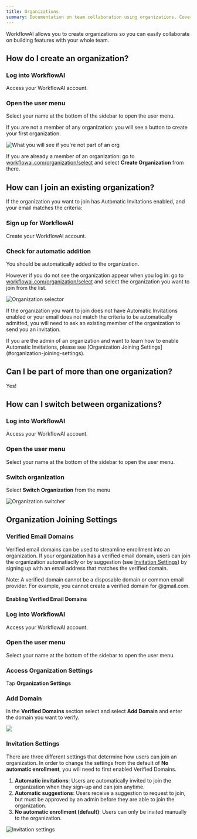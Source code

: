 ```yaml
---
title: Organizations
summary: Documentation on team collaboration using organizations. Covers creating, joining, and switching between organizations, as well as managing members and join settings.
---
```



WorkflowAI allows you to create organizations so you can easily collaborate on building features with your whole team. 

## How do I create an organization?

<Steps>
<Step>

### Log into WorkflowAI

Access your WorkflowAI account.

</Step>

<Step>

### Open the user menu

Select your name at the bottom of the sidebar to open the user menu.

If you are not a member of any organization: you will see a button to create your first organization.

![What you will see if you're not part of an org](/images/organizations/create-an-org.png)

If you are already a member of an organization: go to [workflowai.com/organization/select](https://workflowai.com/organization/select) and select **Create Organization** from there.

</Step>
</Steps>

## How can I join an existing organization?

If the organization you want to join has Automatic Invitations enabled, and your email matches the criteria:

<Steps>
<Step>

### Sign up for WorkflowAI

Create your WorkflowAI account.

</Step>

<Step>

### Check for automatic addition

You should be automatically added to the organization.

However if you do not see the organization appear when you log in: go to [workflowai.com/organization/select](https://workflowai.com/organization/select) and select the organization you want to join from the list.

![Organization selector](/images/organizations/select-an-org.png)

</Step>
</Steps>

If the organization you want to join does not have Automatic Invitations enabled or your email does not match the criteria to be automatically admitted, you will need to ask an existing member of the organization to send you an invitation.

<Callout type="info">
If you are the admin of an organization and want to learn how to enable Automatic Invitations, please see [Organization Joining Settings](#organization-joining-settings).
</Callout>

## Can I be part of more than one organization?

Yes!

## How can I switch between organizations?

<Steps>
<Step>

### Log into WorkflowAI

Access your WorkflowAI account.

</Step>

<Step>

### Open the user menu

Select your name at the bottom of the sidebar to open the user menu.

</Step>

<Step>

### Switch organization

Select **Switch Organization** from the menu

![Organization switcher](/images/organizations/switch-org.png)

</Step>
</Steps>

## Organization Joining Settings 

### Verified Email Domains

Verified email domains can be used to streamline enrollment into an organization. If your organization has a verified email domain, users can join the organization automatiaclly or by suggestion (see [Invitation Settings](#invitation-settings)) by signing up with an email address that matches the verified domain.

Note: A verified domain cannot be a disposable domain or common email provider. For example, you cannot create a verified domain for @gmail.com.

#### Enabling Verified Email Domains

<Steps>
<Step>

### Log into WorkflowAI

Access your WorkflowAI account.

</Step>

<Step>

### Open the user menu

Select your name at the bottom of the sidebar to open the user menu.

</Step>

<Step>

### Access Organization Settings

Tap **Organization Settings**

</Step>

<Step>

### Add Domain

In the **Verified Domains** section select and select **Add Domain** and enter the domain you want to verify.

![](/images/organizations/verify-domain.png)

</Step>
</Steps>

### Invitation Settings

There are three different settings that determine how users can join an organization. In order to change the settings from the default of **No automatic enrollment**, you will need to first enabled Verified Domains.

1. **Automatic invitations**: Users are automatically invited to join the organization when they sign-up and can join anytime.
2. **Automatic suggestions**: Users receive a suggestion to request to join, but must be approved by an admin before they are able to join the organization.
3. **No automatic enrollment (default)**: Users can only be invited manually to the organization.

![Invitation settings](/images/organizations/invitation-settings.png)
